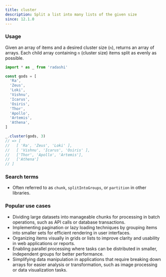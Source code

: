 ```yaml
---
title: cluster
description: Split a list into many lists of the given size
since: 12.1.0
---
```


### Usage

Given an array of items and a desired cluster size (`n`), returns an array
of arrays. Each child array containing `n` (cluster size) items
split as evenly as possible.

```ts
import * as _ from 'radashi'

const gods = [
  'Ra',
  'Zeus',
  'Loki',
  'Vishnu',
  'Icarus',
  'Osiris',
  'Thor',
  'Apollo',
  'Artemis',
  'Athena',
]

_.cluster(gods, 3)
// => [
//   [ 'Ra', 'Zeus', 'Loki' ],
//   [ 'Vishnu', 'Icarus', 'Osiris' ],
//   ['Thor', 'Apollo', 'Artemis'],
//   ['Athena']
// ]
```

### Search terms

- Often referred to as `chunk`, `splitIntoGroups`, or `partition` in other libraries.

### Popular use cases

- Dividing large datasets into manageable chunks for processing in batch operations, such as API calls or database transactions.
- Implementing pagination or lazy loading techniques by grouping items into smaller sets for efficient rendering in user interfaces.
- Organizing items visually in grids or lists to improve clarity and usability in web applications or reports.
- Enabling parallel processing where tasks can be distributed in smaller, independent groups for better performance.
- Simplifying data manipulation in applications that require breaking down arrays for easier analysis or transformation, such as image processing or data visualization tasks.
